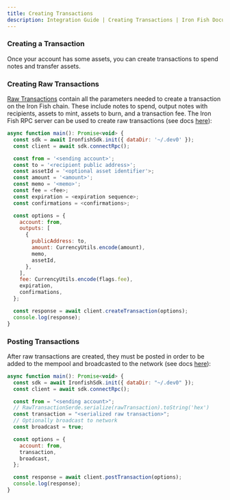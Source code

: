 ```yaml
---
title: Creating Transactions
description: Integration Guide | Creating Transactions | Iron Fish Documentation
---
```


### Creating a Transaction

Once your account has some assets, you can create transactions to spend notes
and transfer assets.

### Creating Raw Transactions

[Raw Transactions](/use/get-started/glossary#Raw-Transactions) contain all the
parameters needed to create a transaction on the Iron Fish chain. These include
notes to spend, output notes with recipients, assets to mint, assets to burn,
and a transaction fee. The Iron Fish RPC server can be used to create raw
transactions (see docs
[here](/developers/documentation/rpc_wallet#createTransaction)):

```js
async function main(): Promise<void> {
  const sdk = await IronfishSdk.init({ dataDir: '~/.dev0' });
  const client = await sdk.connectRpc();

  const from = '<sending account>';
  const to = '<recipient public address>';
  const assetId = '<optional asset identifier'>;
  const amount = '<amount>';
  const memo = '<memo>';
  const fee = <fee>;
  const expiration = <expiration sequence>;
  const confirmations = <confirmations>;

  const options = {
    account: from,
    outputs: [
      {
        publicAddress: to,
        amount: CurrencyUtils.encode(amount),
        memo,
        assetId,
      },
    ],
    fee: CurrencyUtils.encode(flags.fee),
    expiration,
    confirmations,
  };

  const response = await client.createTransaction(options);
  console.log(response);
}
```

### Posting Transactions

After raw transactions are created, they must be posted in order to be added to
the mempool and broadcasted to the network (see docs
[here](/developers/documentation/rpc_wallet#postTransaction)):

```js
async function main(): Promise<void> {
  const sdk = await IronfishSdk.init({ dataDir: "~/.dev0" });
  const client = await sdk.connectRpc();

  const from = "<sending account>";
  // RawTransactionSerde.serialize(rawTransaction).toString('hex')
  const transaction = "<serialized raw transaction>";
  // Optionally broadcast to network
  const broadcast = true;

  const options = {
    account: from,
    transaction,
    broadcast,
  };

  const response = await client.postTransaction(options);
  console.log(response);
}
```
